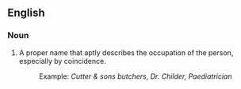 ==English==
===Noun===
#A proper name that aptly describes the occupation of the person, especially by coincidence.
#: Example: ''Cutter & sons butchers'', ''Dr. Childer, Paediatrician''